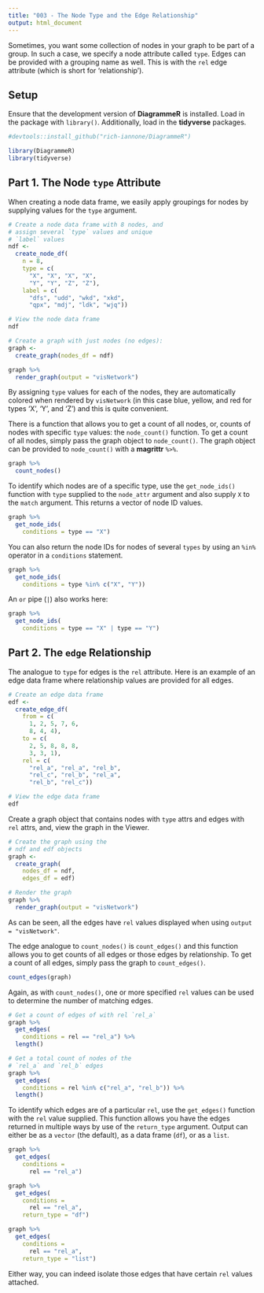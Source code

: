 ```yaml
---
title: "003 - The Node Type and the Edge Relationship"
output: html_document
---
```


Sometimes, you want some collection of nodes in your graph to be part of a group. In such a case, we specify a node attribute called `type`. Edges can be provided with a grouping name as well. This is with the `rel` edge attribute (which is short for 'relationship').

## Setup

Ensure that the development version of **DiagrammeR** is installed. Load in the package with `library()`. Additionally, load in the **tidyverse** packages.

```r
#devtools::install_github("rich-iannone/DiagrammeR")

library(DiagrammeR)
library(tidyverse)
```

## Part 1. The Node `type` Attribute

When creating a node data frame, we easily apply groupings for nodes by supplying values for the `type` argument. 

```r
# Create a node data frame with 8 nodes, and
# assign several `type` values and unique
# `label` values
ndf <- 
  create_node_df(
    n = 8,
    type = c(
      "X", "X", "X", "X",
      "Y", "Y", "Z", "Z"),
    label = c(
      "dfs", "udd", "wkd", "xkd",
      "qpx", "mdj", "ldk", "wjq"))

# View the node data frame
ndf
```

```r
# Create a graph with just nodes (no edges):
graph <-
  create_graph(nodes_df = ndf)

graph %>% 
  render_graph(output = "visNetwork")
```

By assigning `type` values for each of the nodes, they are automatically colored when rendered by `visNetwork` (in this case blue, yellow, and red for types 'X', 'Y', and 'Z') and this is quite convenient.

There is a function that allows you to get a count of all nodes, or, counts of nodes with specific `type` values: the `node_count()` function. To get a count of all nodes, simply pass the graph object to `node_count()`. The graph object can be provided to `node_count()` with a **magrittr** `%>%`.

```r
graph %>% 
  count_nodes()
```

To identify which nodes are of a specific type, use the `get_node_ids()` function with `type` supplied to the `node_attr` argument and also supply `X` to the `match` argument. This returns a vector of node ID values.

```r
graph %>% 
  get_node_ids(
    conditions = type == "X")
```

You can also return the node IDs for nodes of several `types` by using an `%in%` operator in a `conditions` statement.

```r
graph %>% 
  get_node_ids(
    conditions = type %in% c("X", "Y"))
```

An `or` pipe (`|`) also works here:

```r
graph %>% 
  get_node_ids(
    conditions = type == "X" | type == "Y")
```

## Part 2. The `edge` Relationship

The analogue to `type` for edges is the `rel` attribute. Here is an example of an edge data frame where relationship values are provided for all edges.

```r
# Create an edge data frame
edf <- 
  create_edge_df(
    from = c(
      1, 2, 5, 7, 6,
      8, 4, 4),
    to = c(
      2, 5, 8, 8, 8,
      3, 3, 1),
    rel = c(
      "rel_a", "rel_a", "rel_b",
      "rel_c", "rel_b", "rel_a",
      "rel_b", "rel_c"))

# View the edge data frame
edf
```

Create a graph object that contains nodes with `type` attrs and edges with `rel` attrs, and, view the graph in the Viewer.

```r
# Create the graph using the
# ndf and edf objects
graph <-
  create_graph(
    nodes_df = ndf,
    edges_df = edf)

# Render the graph
graph %>% 
  render_graph(output = "visNetwork")
```

As can be seen, all the edges have `rel` values displayed when using `output = "visNetwork"`.

The edge analogue to `count_nodes()` is `count_edges()` and this function allows you to get counts of all edges or those edges by relationship. To get a count of all edges, simply pass the graph to `count_edges()`.

```r
count_edges(graph)
```

Again, as with `count_nodes()`, one or more specified `rel` values can be used to determine the number of matching edges.

```r
# Get a count of edges of with rel `rel_a`
graph %>%
  get_edges(
    conditions = rel == "rel_a") %>% 
  length()

# Get a total count of nodes of the
# `rel_a` and `rel_b` edges
graph %>%
  get_edges(
    conditions = rel %in% c("rel_a", "rel_b")) %>% 
  length()
```

To identify which edges are of a particular `rel`, use the `get_edges()` function with the `rel` value supplied. This function allows you have the edges returned in multiple ways by use of the `return_type` argument. Output can either be as a `vector` (the default), as a data frame (`df`), or as a `list`.

```r
graph %>%
  get_edges(
    conditions =
      rel == "rel_a")
```

```r
graph %>%
  get_edges(
    conditions = 
      rel == "rel_a",
    return_type = "df")
```

```r
graph %>%
  get_edges(
    conditions =
      rel == "rel_a",
    return_type = "list")
```

Either way, you can indeed isolate those edges that have certain `rel` values attached.
